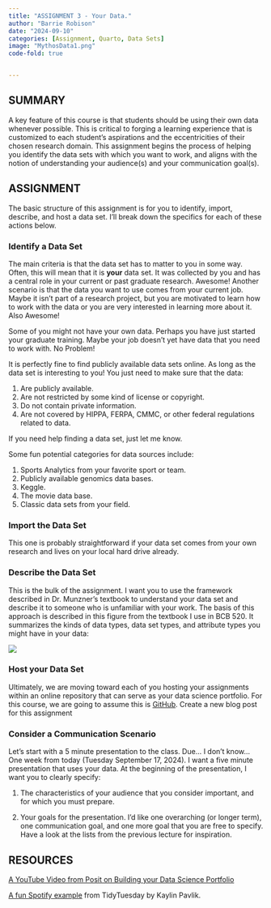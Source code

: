 ```yaml
---
title: "ASSIGNMENT 3 - Your Data."
author: "Barrie Robison"
date: "2024-09-10"
categories: [Assignment, Quarto, Data Sets]
image: "MythosData1.png"
code-fold: true


---
```


## SUMMARY

A key feature of this course is that students should be using their own data whenever possible.  This is critical to forging a learning experience that is customized to each student's aspirations and the eccentricities of their chosen research domain.  This assignment begins the process of helping you identify the data sets with which you want to work, and aligns with the notion of understanding your audience(s) and your communication goal(s).

## ASSIGNMENT

The basic structure of this assignment is for you to identify, import, describe, and host a data set.  I'll break down the specifics for each of these actions below.   

### Identify a Data Set

The main criteria is that [the data set has to matter to you]{.red} in some way.  Often, this will mean that it is **your** data set.  It was collected by you and has a central role in your current or past graduate research.  Awesome!  Another scenario is that the data you want to use comes from your current job.  Maybe it isn't part of a research project, but you are motivated to learn how to work with the data or you are very interested in learning more about it.  Also Awesome!

Some of you might not have your own data.  Perhaps you have just started your graduate training.  Maybe your job doesn't yet have data that you need to work with.  No Problem!

It is perfectly fine to find publicly available data sets online.  As long as the data set is interesting to you!  You just need to make sure that the data:

1. Are publicly available.
2. Are not restricted by some kind of license or copyright.
3. Do not contain private information.
4. Are not covered by HIPPA, FERPA, CMMC, or other federal regulations related to data.

If you need help finding a data set, just let me know.

Some fun potential categories for data sources include:

1. Sports Analytics from your favorite sport or team.
2. Publicly available genomics data bases.
3. Keggle.
4. The movie data base.
5. Classic data sets from your field.

### Import the Data Set

This one is probably straightforward if your data set comes from your own research and lives on your local hard drive already.  

### Describe the Data Set

This is the bulk of the assignment.  I want you to use the framework described in Dr. Munzner's textbook to understand your data set and describe it to someone who is unfamiliar with your work.  The basis of this approach is described in this figure from the textbook I use in BCB 520.  It summarizes the kinds of data types, data set types, and attribute types you might have in your data:

![](whatexpanded.png)

### Host your Data Set

Ultimately, we are moving toward each of you hosting your assignments within an online repository that can serve as your data science portfolio.  For this course, we are going to assume this is [GitHub](https://github.com).  Create a new blog post for this assignment

### Consider a Communication Scenario

Let's start with a 5 minute presentation to the class.  Due... I don't know... One week from today (Tuesday September 17, 2024).  I want a five minute presentation that uses your data.  At the beginning of the presentation, I want you to clearly specify:

1. The characteristics of your audience that you consider important, and for which you must prepare.

2. Your goals for the presentation.  I'd like one overarching (or longer term), one communication goal, and one more goal that you are free to specify.  Have a look at the lists from the previous lecture for inspiration.

## RESOURCES

[A YouTube Video from Posit on Building your Data Science Portfolio](https://www.youtube.com/watch?v=xtSFXtDf4cM){target="_blank"}


[A fun Spotify example](https://www.kaylinpavlik.com/classifying-songs-genres/){target="_blank"} from TidyTuesday by Kaylin Pavlik.

